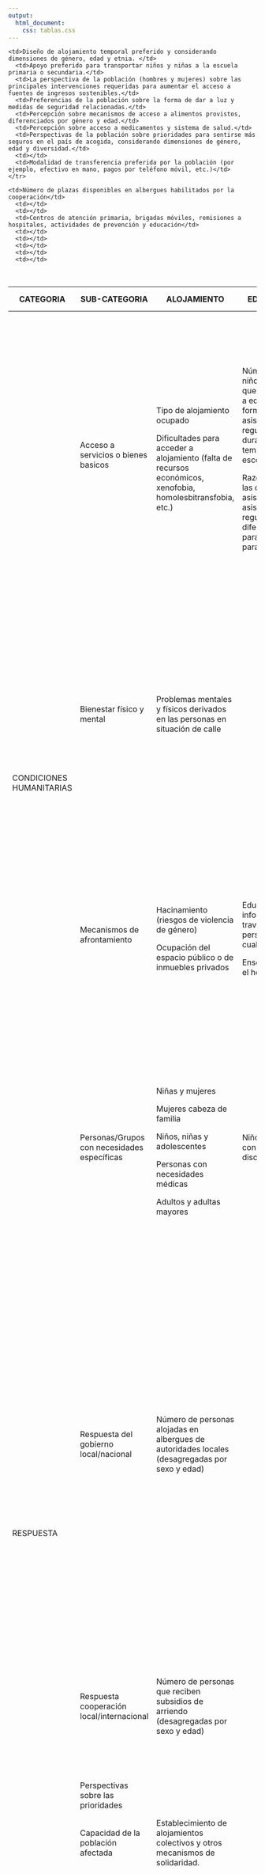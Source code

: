 ```yaml
---
output: 
  html_document:
    css: tablas.css
---
```


<table class="tabla-basica tabla3 responsive">
  <caption>Tabla 3. Ejemplos de necesidades de información a nivel sectorial del marco de análisis</caption>
  <thead>
    <tr>
      <th>CATEGORIA</th>
      <th>SUB-CATEGORIA</th>
      <th>ALOJAMIENTO</th>
      <th>EDUCACION</th>
      <th>MEDIOS DE VIDA</th>
      <th>SALUD</th>
      <th>SEGURIDAD ALIMENTARI</th>
      <th>NUTRICION</th>
      <th>PROTECCION</th>
      <th>WASH</th>
      <th>INTER SECTORIAL</th>
    </tr>
  </thead>
  <tbody>
    <tr>
      <td rowspan="4"class="green vertical"><span>CONDICIONES HUMANITARIAS</span></td>
      <td class="green">Acceso a servicios o bienes basicos</td>
      <td>
Tipo de alojamiento ocupado

Dificultades para acceder a alojamiento (falta de recursos económicos, xenofobia, homolesbitransfobia, etc.)
</td>
      <td>
Número de niños y niñas que no asisten a educación formal, o no asisten regularmente, durante la temporada escolar

Razones por las que no asisten o no asisten regularmente, diferenciada para niña y para niños
</td>
      <td>

% adultos en desempleo (desagregado por sexo y edad)

Principales fuentes de ingresos (para mujeres y hombres)

Dificultades en acceso a empleo formal para mujeres y para hombres.
</td>
      <td>
Acceso al sistema sanitario

Acceso a controles prenatales 

Razones que imposibilitan acceso al sistema de salud y seguridad social (Falta de empleo formal, etc.)

Tasas de lactancia materna, exclusiva y continuada

Acceso a métodos anticonceptivos

Atención clínica de la violencia sexual
</td>
      <td>
Número de comidas consumidas diariamente

Medios de acceso a alimentos para hombres y para mujeres
</td>
      <td>Acceso a cantidad, calidad y variedad de alimentos para hombres y para mujeres</td>
      <td>
Limitaciones en acceso a servicios de protección para personas sin estatus regular.

Obtención de visas y permisos (documentación)

Número de víctimas de abuso, trata/explotación sexual y laboral, violencia de género

Mujeres en riesgo (viajando solas, etc.)

Comunidad LGTBI, cifras, barreras de acceso a derechos/servicios.

Riesgos de protección para caminantes
</td>
      <td>
Acceso a agua segura y saneamiento en sitios clave de tránsito, asentamientos informales y planificados.

Acceso a servicios de higiene, incluyendo higiene menstrual. 
</td>
      <td>
Problemas para acceder a comprar bienes en un mercado o tienda

Riesgos de protección asociados, como violencia de género, diferenciados para mujeres y hombres.
</td>
    </tr>
    <tr>
      <td class="green">Bienestar físico y mental</td>
      <td>Problemas mentales y físicos derivados en las personas en situación de calle</td>
      <td></td>
      <td>Estado mental derivado de no encontrar soluciones para subsistencia para responsables del hogar y sus miembros</td>
      <td>
Afectaciones en salud con mayor prevalencia

Tasa de mortalidad infantil

Salud física de las mujeres (especialmente embarazadas)  

Enfermedades infecciosas y crónicas

Cifras de mujeres en edad fértil, gestantes y lactantes con diagnóstico de VIH
</td>
      <td>Aumento de la morbilidad (hombres y mujeres) como resultado de una dieta insuficiente o inapropiada</td>
      <td>Signos de malnutrición en niños/as menores de 5 años.</td>
      <td>Impacto psicosocial y mental derivados del desplazamiento y de la falta de acceso a derechos/servicios básicos</td>
      <td>Aumento de enfermedades transmitidas por el agua (como resultado de agua insuficiente o de baja calidad)</td>
      <td></td>
    </tr>
    <tr>
      <td class="green">Mecanismos de afrontamiento</td>
      <td>
Hacinamiento (riesgos de violencia de género)

Ocupación del espacio público o de inmuebles privados 
</td>
      <td>
Educación informal a través de personal no cualificado

Enseñanza en el hogar
</td>
      <td>
Mendicidad, explotación laboral, prostitución forzada, sexo por supervivencia

Se establecen fuentes alternativas de ingresos, incluidos los servicios en línea.
</td>
      <td>
Consultas y tratamiento por no profesionales

Toma de medicamentos en mal estado
</td>
    <td>
Reducción en el número de comidas consumidas diariamente

Se comienza a cultivar alimentos en el huerto
</td>
<td>
Cambio de dieta (consumo de comida rápida, falta de variedad en los alimentos, sustitución de alimentos, reducción de las porciones, del número y calidad de comidas al día, prolongación del sueño para evitar el desayuno de los niños y niñas, mujeres ceden su porción de comida a sus hijos e hijas, etc.)</td>
<td>
Mendicidad/explotación laboral 

Prostitución forzada/Sexo por supervivencia

Trabajo con grupos ilegales

Abuso de drogas y alcohol

Trabajo infantil
</td>
<td>Consumo insuficiente de agua o consumo de agua no segura
- Disposición de excreta cuando infraestructura de saneamiento no está disponible
- No disponibilidad de insumos de higiene, incluyendo higiene menstrual
</td>
<td>Tomar préstamos abusivos y acudir a sexo por supervivencia para poder pagar las necesidades básicas.</td>
    </tr>
    <tr>
      <td class="green">Personas/Grupos con necesidades específicas</td>
      <td>
Niñas y mujeres

Mujeres cabeza de familia

Niños, niñas y adolescentes

Personas con necesidades médicas 

Adultos y adultas mayores
</td>
      <td>Niños y niñas con discapacidades</td>
      <td>
Adultos y adultas mayores

Jóvenes en edad productiva

Mujeres, niñas y adolescentes
</td>
      <td>
Mujeres embarazadas y en periodo de lactancia

Niños y niñas menores de 5 años

Adultos y adultas mayores

Víctimas /sobrevivientes de violencia de género

NNA
</td>
      <td>
Pueblos indígenas (especialmente mujeres, niñas y niños)

Comunidades remotas
</td>
      <td>
Niños, niñas y adolescentes, en particular menores de 5 años

Adultos y adultas mayores

Personas con necesidades médicas
</td>
      <td>

Personas con enfermedades crónicas (incluyendo VIH). 

Pueblos indígenas

Población LGTBI

Personas con discapacidad 

NNA (especial no acompañados)

Mujeres gestantes y en periodo de lactancia

Afrodescendientes (hombres y mujeres)

Adultos y adultas mayores
</td>
      <td>
Mujeres em riesgo: Cabeza de hogar, embarazadas y en periodo de lactancia

Niños, niñas y adolescentes 

Personas con necesidades médicas particulares

Adultos y adultas mayores
</td>
      <td>Personas sobrevivientes de violencia de género</td>
    </tr>
<tr>
<tr>
  <tr>
    <td rowspan="3"class="green vertical"><span>RESPUESTA</span></td>
    <td class="green">Respuesta del gobierno local/nacional</td>
      <td>Número de personas alojadas en albergues de autoridades locales (desagregadas por sexo y edad)</td>
      <td></td>
      <td>Número de mujeres cabeza de familia que acceden a proyectos productivos </td>
      <td>
Número de personas orientadas en el sistema de salud de Colombia (desagregadas por sexo y edad)

Número de personas afiliadas al sistema de salud (desagregadas por sexo y edad)
            
Número de niños/as menores de 5 años vacunados  

Número de eventos de interés público reportados al sistema nacional de vigilancia epidemiológica (desagregados por sexo y edad) 
            
Generación de política pública para el acceso al sistema sanitario para la población proveniente de Venezuela
      </td>
      <td>Número de mujeres cabeza de familia que son apoyadas con proyectos alimentarios</td>
      <td>Número de mujeres gestantes y en periodo de lactancia que acceden a servicios nutricionales</td>
      <td>Número de personas sobrevivientes de violencia de género que acceden a servicios, desagregados por sexo y edad. </td>
      <td>Iniciativas del gobierno para proveer servicios de acceso a saneamiento, higiene, incluyendo higiene menstrual, y fuentes de agua mejoradas</td>
      <td></td>
    </tr>
    <tr>
      <td class="green">Respuesta cooperación local/internacional</td>
      <td>Número de personas que reciben subsidios de arriendo (desagregadas por sexo y edad)</td>
      <td></td>
      <td>Número de mujeres cabeza de familia que acceden a proyectos productivos</td>
      <td>Número de mujeres gestantes y en periodo de lactancia que acceden a servicios de salud</td>
      <td>Número de mujeres cabeza de familia que son apoyadas con proyectos alimentarios</td>
      <td>
Número de atenciones en salud primaria
          
Número de consultas médicas para todas las edades, consultas prenatales, atención a pacientes crónicos, apoyo psicosocial
          
Número de vacunaciones a mujeres embarazadas y niños y niñas menores de 5 años
      </td>
      <td>Número de personas víctimas de trata que acceden a servicios, desagregados por sexo y edad.</td>
      <td>Número de personas que acceden a servicios de saneamiento, higiene, incluyendo higiene menstrual, y fuentes de agua mejoradas</td>
      <td></td>
    </tr>
    <td class="green">Perspectivas sobre las prioridades</td>
      <td>Diseño de alojamiento temporal preferido y considerando dimensiones de género, edad y etnia. </td>
      <td>Apoyo preferido para transportar niños y niñas a la escuela primaria o secundaria.</td>
      <td>La perspectiva de la población (hombres y mujeres) sobre las principales intervenciones requeridas para aumentar el acceso a fuentes de ingresos sostenibles.</td>
      <td>Preferencias de la población sobre la forma de dar a luz y medidas de seguridad relacionadas.</td>
      <td>Percepción sobre mecanismos de acceso a alimentos provistos, diferenciados por género y edad.</td>
      <td>Percepción sobre acceso a medicamentos y sistema de salud.</td>
      <td>Perspectivas de la población sobre prioridades para sentirse más seguros en el país de acogida, considerando dimensiones de género, edad y diversidad.</td>
      <td></td>
      <td>Modalidad de transferencia preferida por la población (por ejemplo, efectivo en mano, pagos por teléfono móvil, etc.)</td>
    </tr>
</tr>
</tr>
<tr>
<tr>
  <tr>
    <td rowspan="3"class="green vertical"><span>CAPACIDADES</span></td>
    <td class="green">Capacidad de la población afectada</td>
      <td>Establecimiento de alojamientos colectivos y otros mecanismos de solidaridad.</td>
      <td></td>
      <td></td>
      <td></td>
      <td>Capacidad de producción para autoconsumo o consumo local</td>
      <td></td>
      <td>Establecimiento de vigilancias vecinales y otros mecanismos de protección basados en la comunidad. </td>
      <td></td>
      <td></td>
    </tr>
    <tr>
      <td class="green">Capacidad del gobierno local/nacional</td>
      <td>Número de plazas disponibles en albergues del gobierno local/nacional</td>
      <td>
Cupos en las aulas 
          
Personal docente disponible
      </td>
      <td></td>
      <td>
Servicios de urgencias de los hospitales 

Secretarías de salud departamentales vigilan eventos de interés en salud 

Planes de contingencia incluyen salud

Planes financieros de choque o apoyo a la crisis migratoria

Planes de salud sexual y reproductiva
      </td>
      <td></td>
      <td>Número de cupos nuevos en el Programa de Alimentación Escolar (PAE) cubiertos por fondos municipales/departamentales</td>
      <td></td>
      <td></td>
      <td></td>
  </tr>
  <td class="green">Capacidad cooperación local/internacional</td>
      <td>Número de plazas disponibles en albergues habilitados por la cooperación</td>
      <td></td>
      <td></td>
      <td>Centros de atención primaria, brigadas móviles, remisiones a hospitales, actividades de prevención y educación</td>
      <td></td>
      <td></td>
      <td></td>
      <td></td>
      <td></td>
  </tr>
  </tr>
</tr>
</tbody>
</table>
